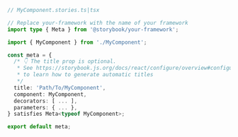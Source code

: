```ts
// MyComponent.stories.ts|tsx

// Replace your-framework with the name of your framework
import type { Meta } from '@storybook/your-framework';

import { MyComponent } from './MyComponent';

const meta = {
  /* 👇 The title prop is optional.
   * See https://storybook.js.org/docs/react/configure/overview#configure-story-loading
   * to learn how to generate automatic titles
   */
  title: 'Path/To/MyComponent',
  component: MyComponent,
  decorators: [ ... ],
  parameters: { ... },
} satisfies Meta<typeof MyComponent>;

export default meta;
```
